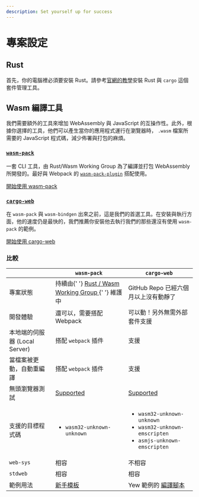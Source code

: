 ```yaml
---
description: Set yourself up for success
---
```


# 專案設定

## Rust

首先，你的電腦裡必須要安裝 Rust。請參考[官網的教學](https://www.rust-lang.org/tools/install)安裝 Rust 與 `cargo` 這個套件管理工具。

## **Wasm 編譯工具**

我們需要額外的工具來增加 WebAssembly 與 JavaScript 的互操作性。此外，根據你選擇的工具，他們可以產生當你的應用程式運行在瀏覽器時， `.wasm` 檔案所需要的 JavaScript 程式碼，減少佈署與打包的麻煩。

### [**`wasm-pack`**](https://rustwasm.github.io/docs/wasm-pack/)

一套 CLI 工具，由 Rust/Wasm Working Group 為了編譯並打包 WebAssembly 所開發的。最好與 Webpack 的 [`wasm-pack-plugin`](https://github.com/wasm-tool/wasm-pack-plugin) 搭配使用。

[開始使用 wasm-pack](project-setup/using-wasm-pack.mdx)

### [**`cargo-web`**](https://github.com/koute/cargo-web)

在 `wasm-pack` 與 `wasm-bindgen` 出來之前，這是我們的首選工具。在安裝與執行方面，他的速度仍是最快的，我們推薦你安裝他去執行我們的那些還沒有使用 `wasm-pack` 的範例。

[開始使用 cargo-web](project-setup/using-cargo-web.mdx)

### 比較

<table>
    <thead>
        <tr>
            <th style={{ textAlign: 'left' }}></th>
            <th style={{ textAlign: 'left' }}>
                <code>wasm-pack</code>
            </th>
            <th style={{ textAlign: 'left' }}>
                <code>cargo-web</code>
            </th>
        </tr>
    </thead>
    <tbody>
        <tr>
            <td style={{ textAlign: 'left' }}>
                &#x5C08;&#x6848;&#x72C0;&#x614B;
            </td>
            <td style={{ textAlign: 'left' }}>
                &#x6301;&#x7E8C;&#x7531;{' '}
                <a href="https://rustwasm.github.io/">
                    Rust / Wasm Working Group
                </a>{' '}
                &#x7DAD;&#x8B77;&#x4E2D;
            </td>
            <td style={{ textAlign: 'left' }}>
                GitHub Repo
                &#x5DF2;&#x7D93;&#x516D;&#x500B;&#x6708;&#x4EE5;&#x4E0A;&#x6C92;&#x6709;&#x52D5;&#x975C;&#x4E86;
            </td>
        </tr>
        <tr>
            <td style={{ textAlign: 'left' }}>
                &#x958B;&#x767C;&#x9AD4;&#x9A57;
            </td>
            <td style={{ textAlign: 'left' }}>
                &#x9084;&#x53EF;&#x4EE5;&#xFF0C;&#x9700;&#x8981;&#x642D;&#x914D;
                Webpack
            </td>
            <td style={{ textAlign: 'left' }}>
                &#x53EF;&#x4EE5;&#x52D5;&#xFF01;&#x53E6;&#x5916;&#x7121;&#x9700;&#x5916;&#x90E8;&#x5957;&#x4EF6;&#x652F;&#x63F4;
            </td>
        </tr>
        <tr>
            <td style={{ textAlign: 'left' }}>
                &#x672C;&#x5730;&#x7AEF;&#x7684;&#x4F3A;&#x670D;&#x5668; (Local
                Server)
            </td>
            <td style={{ textAlign: 'left' }}>
                &#x642D;&#x914D; <code>webpack</code> &#x63D2;&#x4EF6;
            </td>
            <td style={{ textAlign: 'left' }}>&#x652F;&#x63F4;</td>
        </tr>
        <tr>
            <td style={{ textAlign: 'left' }}>
                &#x7576;&#x6A94;&#x6848;&#x88AB;&#x66F4;&#x52D5;&#xFF0C;&#x81EA;&#x52D5;&#x91CD;&#x7DE8;&#x8B6F;
            </td>
            <td style={{ textAlign: 'left' }}>
                &#x642D;&#x914D; <code>webpack</code> &#x63D2;&#x4EF6;
            </td>
            <td style={{ textAlign: 'left' }}>&#x652F;&#x63F4;</td>
        </tr>
        <tr>
            <td style={{ textAlign: 'left' }}>
                &#x7121;&#x982D;&#x700F;&#x89BD;&#x5668;&#x6E2C;&#x8A66;
            </td>
            <td style={{ textAlign: 'left' }}>
                <a href="https://rustwasm.github.io/docs/wasm-pack/commands/test.html">
                    Supported
                </a>
            </td>
            <td style={{ textAlign: 'left' }}>
                <a href="https://github.com/koute/cargo-web#features">
                    Supported
                </a>
            </td>
        </tr>
        <tr>
            <td style={{ textAlign: 'left' }}>
                &#x652F;&#x63F4;&#x7684;&#x76EE;&#x6A19;&#x7A0B;&#x5F0F;&#x78BC;
            </td>
            <td style={{ textAlign: 'left' }}>
                <ul>
                    <li>
                        <code>wasm32-unknown-unknown</code>
                    </li>
                </ul>
            </td>
            <td style={{ textAlign: 'left' }}>
                <ul>
                    <li>
                        <code>wasm32-unknown-unknown</code>
                    </li>
                    <li>
                        <code>wasm32-unknown-emscripten</code>
                    </li>
                    <li>
                        <code>asmjs-unknown-emscripten</code>
                    </li>
                </ul>
            </td>
        </tr>
        <tr>
            <td style={{ textAlign: 'left' }}>
                <code>web-sys</code>
            </td>
            <td style={{ textAlign: 'left' }}>&#x76F8;&#x5BB9;</td>
            <td style={{ textAlign: 'left' }}>&#x4E0D;&#x76F8;&#x5BB9;</td>
        </tr>
        <tr>
            <td style={{ textAlign: 'left' }}>
                <code>stdweb</code>
            </td>
            <td style={{ textAlign: 'left' }}>&#x76F8;&#x5BB9;</td>
            <td style={{ textAlign: 'left' }}>&#x76F8;&#x5BB9;</td>
        </tr>
        <tr>
            <td style={{ textAlign: 'left' }}>
                &#x7BC4;&#x4F8B;&#x7528;&#x6CD5;
            </td>
            <td style={{ textAlign: 'left' }}>
                <a href="https://github.com/yewstack/yew-wasm-pack-minimal">
                    &#x65B0;&#x624B;&#x6A21;&#x677F;
                </a>
            </td>
            <td style={{ textAlign: 'left' }}>
                Yew &#x7BC4;&#x4F8B;&#x7684;
                <a href="https://github.com/yewstack/yew/blob/master/examples/build_all.sh">
                    &#x7DE8;&#x8B6F;&#x8173;&#x672C;
                </a>
            </td>
        </tr>
    </tbody>
</table>
